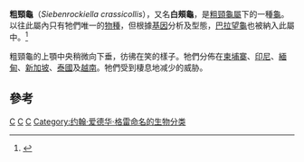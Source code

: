 {{Speciesbox 
| taxon = Siebenrockiella crassicollis
| image = Sieben crass 100118-0390 stgd.jpg
| status = VU
| status_system = iucn2.3
| status_ref = <ref name=IUCN>{{IUCN2009|assessors=Asian Turtle Trade Working Group|year=2000|id=39616|title=Siebenrockiella crassicollis|downloaded=2009-07-02}}</ref>
| binomial_authority = (Gray, 1831)
}}

'''粗頸龜'''（''Siebenrockiella crassicollis''），又名'''白頰龜'''，是[[粗頸龜屬|粗頸龜屬]]下的一種[[龜|龜]]。以往此屬內只有牠們唯一的[[物種|物種]]，但根據[[基因|基因]]分析及型態，[[巴拉望龜|巴拉望龜]]也被納入此屬中。<ref>{{Cite journal en|author=Arvin C. Diesmos1, James F. Parham, Bryan L. Stuart, Rafe M. Brown|year=2005|title=The Phylogenetic Position of the Recently Rediscovered Philippine Forest Turtle (Bataguridae: ''Heosemys leytensis'')|journal=Proceedings of the California Academy of Sciences|volume=56|issue=3|pages=31-41}}</ref>

粗頸龜的上顎中央稍微向下垂，彷彿在笑的樣子。牠們分佈在[[柬埔寨|柬埔寨]]、[[印尼|印尼]]、[[緬甸|緬甸]]、[[新加坡|新加坡]]、[[泰國|泰國]]及[[越南|越南]]。牠們受到棲息地减少的威胁。

==參考==
{{reflist}}

{{Taxonbar}}
[[Category:1831年描述的动物|C]]
[[Category:地龜亞科|C]]
[[Category:粗頸龜屬|C]]
[[Category:约翰·爱德华·格雷命名的生物分类|Category:约翰·爱德华·格雷命名的生物分类]]